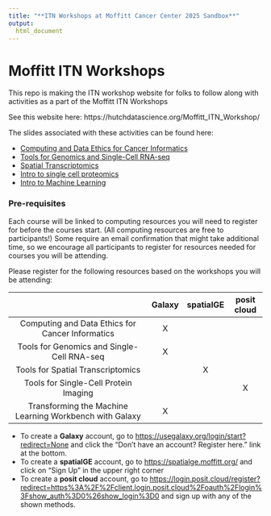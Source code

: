 ```yaml
---
title: "**ITN Workshops at Moffitt Cancer Center 2025 Sandbox**"
output:
  html_document
---
```


# Moffitt ITN Workshops

This repo is making the ITN workshop website for folks to follow along with activities as a part of the Moffitt ITN Workshops

See this website here: https://hutchdatascience.org/Moffitt_ITN_Workshop/

The slides associated with these activities can be found here:

- [Computing and Data Ethics for Cancer Informatics]()
- [Tools for Genomics and Single-Cell RNA-seq]()
- [Spatial Transcriptomics](https://docs.google.com/presentation/d/1WABxPIA6J3wsi04pC3ZRmV8CRZA-V53awteBq0-U4Pg/edit#slide=id.p1)
- [Intro to single cell proteomics](https://docs.google.com/presentation/d/1lUcVOYB8T0Ex5j6y6LX6nt4rjvVaI8Q23v870vgOKX8/edit#slide=id.g2d6987c4406_0_0)
- [Intro to Machine Learning](https://docs.google.com/presentation/d/1p6vO1RahBUAu3_lAKL0my5NTIHfv8F9rj4vVXYn7oHA/edit#slide=id.g2a47e840a8b_0_0)

### **Pre-requisites**

Each course will be linked to computing resources you will need to register for before the courses start. (All computing resources are free to participants!) Some require an email confirmation that might take additional time, so we encourage all participants to register for resources needed for courses you will be attending.

Please register for the following resources based on the workshops you will be attending:

|                                                        | Galaxy | spatialGE | posit cloud |
|:------------------------------------------------------:|:------:|:---------:|:-----------:|
|Computing and Data Ethics for Cancer Informatics        | X      |           |             |
|Tools for Genomics and Single-Cell RNA-seq              | X      |           |             |
|Tools for Spatial Transcriptomics                       |        | X         |             |
|Tools for Single-Cell Protein Imaging                   |        |           | X            |
|Transforming the Machine Learning Workbench with Galaxy | X      |            |            |


- To create a **Galaxy** account, go to <https://usegalaxy.org/login/start?redirect=None>\ and click the "Don't have an account? Register here." link at the bottom.
- To create a **spatialGE** account, go to <https://spatialge.moffitt.org/>\ and click on "Sign Up" in the upper right corner
- To create a **posit cloud** account, go to <https://login.posit.cloud/register?redirect=https%3A%2F%2Fclient.login.posit.cloud%2Foauth%2Flogin%3Fshow_auth%3D0%26show_login%3D0>\ and sign up with any of the shown methods.
